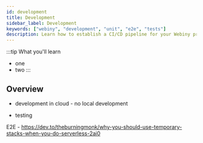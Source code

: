 ```yaml
---
id: development
title: Development
sidebar_label: Development
keywords: ["webiny", "development", "unit", "e2e", "tests"]
description: Learn how to establish a CI/CD pipeline for your Webiny project.
---
```

:::tip What you'll learn
- one
- two
:::

## Overview

- development in cloud - no local development

- testing

E2E - https://dev.to/theburningmonk/why-you-should-use-temporary-stacks-when-you-do-serverless-2ai0
